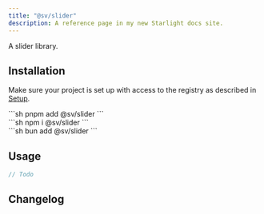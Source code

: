 ```yaml
---
title: "@sv/slider"
description: A reference page in my new Starlight docs site.
---
```



A slider library.


<Pills>
  <Pill label="gsap" />
  <Pill label="lodash" />
</Pills>

## Installation

Make sure your project is set up with access to the registry as described in [Setup](/sv-frontend-library/mono/setup).

<Command>
  <div slot="pnpm">
    ```sh
    pnpm add @sv/slider
    ```
  </div>
  <div slot="npm">
    ```sh
    npm i @sv/slider
    ```
  </div>
  <div slot="bun">
    ```sh
    bun add @sv/slider
    ```
  </div>
</Command>

## Usage

```ts
// Todo
```

## Changelog

<Changelog package="slider" />
